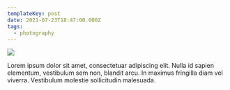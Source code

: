 ```yaml
---
templateKey: post
date: 2021-07-23T18:47:00.000Z
tags:
  - photography
---
```

![](../../static/assets/20210723-IMG_4416.jpg)

Lorem ipsum dolor sit amet, consectetuar adipiscing elit. Nulla id sapien elementum, vestibulum sem non, blandit arcu. In maximus fringilla diam vel viverra. Vestibulum molestie sollicitudin malesuada.